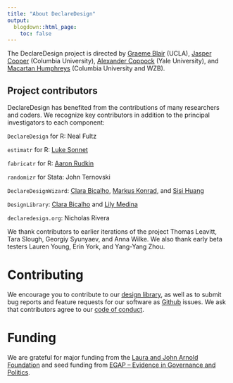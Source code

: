 ```yaml
---
title: "About DeclareDesign"
output:
  blogdown::html_page:
    toc: false
---
```


The DeclareDesign project is directed by [Graeme Blair](https://graemeblair.com) (UCLA), [Jasper Cooper](http://jasper-cooper.com) (Columbia University), [Alexander Coppock](http://alexandercoppock.com) (Yale University), and [Macartan Humphreys](http://macartan.nyc) (Columbia University and WZB).

## Project contributors

DeclareDesign has benefited from the contributions of many researchers and coders. We recognize key contributors in addition to the principal investigators to each component:

`DeclareDesign` for R: Neal Fultz

`estimatr` for R: [Luke Sonnet](http://lukesonnet.com)

`fabricatr` for R: [Aaron Rudkin](http://rudkin.ca)

`randomizr` for Stata: John Ternovski

`DeclareDesignWizard`: [Clara Bicalho](https://polisci.berkeley.edu/people/person/clara-bicalho-maia-correia), [Markus Konrad](https://twitter.com/_knrd), and [Sisi Huang](https://twitter.com/zerinahuang)

`DesignLibrary`: [Clara Bicalho](https://polisci.berkeley.edu/people/person/clara-bicalho-maia-correia) and [Lily Medina](lilymiru)

`declaredesign.org`: Nicholas Rivera

We thank contributors to earlier iterations of the project Thomas Leavitt, Tara Slough, Georgiy Syunyaev, and Anna Wilke. We also thank early beta testers Lauren Young, Erin York, and Yang-Yang Zhou.

# Contributing

We encourage you to contribute to our [design library](/library/),
as well as to submit bug reports and feature requests for our software as [Github](https://github.com/DeclareDesign) issues.
We ask that contributors agree to our [code of conduct](/conduct/).

# Funding

We are grateful for major funding from the [Laura and John Arnold Foundation](http://www.arnoldfoundation.org/)
and seed funding from [EGAP -- Evidence in Governance and Politics](http://egap.org).
